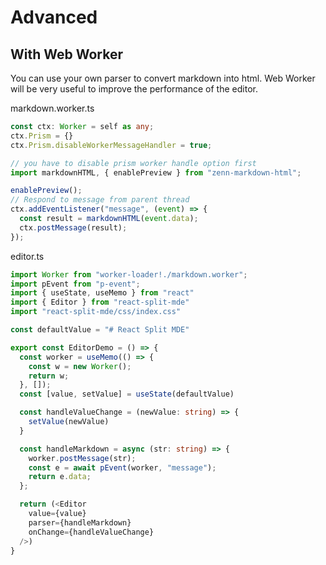 # Advanced

## With Web Worker

You can use your own parser to convert markdown into html. 
Web Worker will be very useful to improve the performance of the editor.

markdown.worker.ts

```ts
const ctx: Worker = self as any;
ctx.Prism = {}
ctx.Prism.disableWorkerMessageHandler = true;

// you have to disable prism worker handle option first
import markdownHTML, { enablePreview } from "zenn-markdown-html";

enablePreview();
// Respond to message from parent thread
ctx.addEventListener("message", (event) => {
  const result = markdownHTML(event.data);
  ctx.postMessage(result);
});
```

editor.ts

```ts
import Worker from "worker-loader!./markdown.worker";
import pEvent from "p-event";
import { useState, useMemo } from "react"
import { Editor } from "react-split-mde"
import "react-split-mde/css/index.css"

const defaultValue = "# React Split MDE"

export const EditorDemo = () => {
  const worker = useMemo(() => {
    const w = new Worker();
    return w;
  }, []);
  const [value, setValue] = useState(defaultValue)

  const handleValueChange = (newValue: string) => {
    setValue(newValue)
  }

  const handleMarkdown = async (str: string) => {
    worker.postMessage(str);
    const e = await pEvent(worker, "message");
    return e.data;
  };

  return (<Editor 
    value={value}
    parser={handleMarkdown}
    onChange={handleValueChange} 
  />)
}
```
